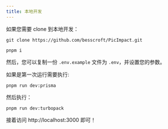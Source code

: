 ```yaml
---
title: 本地开发
---
```


如果您需要 clone 到本地开发：

```shell
git clone https://github.com/besscroft/PicImpact.git

pnpm i
```

然后，您可以复制一份 `.env.example` 文件为 `.env`，并设置您的参数。

如果是第一次运行需要执行:

```shell
pnpm run dev:prisma
```

然后执行：

```shell
pnpm run dev:turbopack
```

接着访问 http://localhost:3000 即可！
